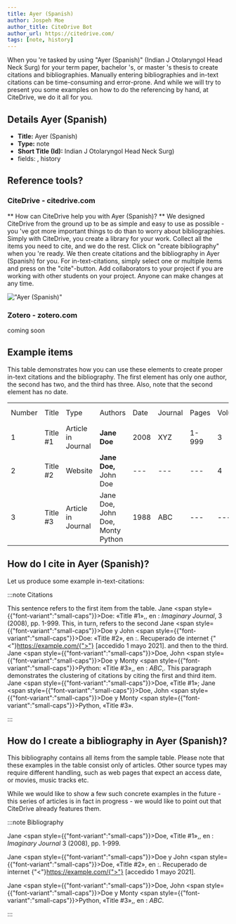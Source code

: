 ```yaml
---
title: Ayer (Spanish)
author: Jospeh Moe
author_title: CiteDrive Bot
author_url: https://citedrive.com/
tags: [note, history]
---
```


When you 're tasked by using "Ayer (Spanish)" (Indian J Otolaryngol Head Neck Surg) for your term paper, bachelor 's, or master 's thesis to create citations and bibliographies.
Manually entering bibliographies and in-text citations can be time-consuming and error-prone. And while we will try to present you some examples on how to do the referencing by hand, at CiteDrive, we do it all for you.

## Details  Ayer (Spanish)
* **Title:** Ayer (Spanish)
* **Type:** note
* **Short Title (Id):** Indian J Otolaryngol Head Neck Surg)
* fields: , history

## Reference tools?
### CiteDrive - citedrive.com
** How can CiteDrive help you with Ayer (Spanish)? **
We designed CiteDrive from the ground up to be as simple and easy to use as possible - you 've got more important things to do than to worry about bibliographies. Simply with CiteDrive, you create a library for your work. Collect all the items you need to cite, and we do the rest. Click on "create bibliography" when you 're ready. We then create citations and the bibliography in Ayer (Spanish) for you. For in-text-citations, simply select one or multiple items and press on the "cite"-button. Add collaborators to your project if you are working with other students on your project. Anyone can make changes at any time.


!["Ayer (Spanish)"](images/ayer-spanish.svg "Choose Ayer (Spanish) in the CiteDrive App")

### Zotero - zotero.com

coming soon

## Example items

This table demonstrates how you can use these elements to create proper in-text citations and the bibliography. The first element has only one author, the second has two, and the third has three. Also, note that the second element has no date.


<table>
  <tr>
   <td>Number
   </td>
   <td>Title
   </td>
   <td>Type
   </td>
   <td>Authors
   </td>
   <td>Date
   </td>
   <td>Journal
   </td>
   <td>Pages
   </td>
   <td>Volume
   </td>
   <td>Issue
   </td>
   <td>Access Date
   </td>
  </tr>
  <tr>
   <td>1
   </td>
   <td>Title #1
   </td>
   <td>Article in Journal
   </td>
   <td><strong>Jane Doe</strong>
   </td>
   <td>2008
   </td>
   <td>XYZ
   </td>
   <td>1-999
   </td>
   <td>3
   </td>
   <td>2
   </td>
   <td>--
   </td>
  </tr>
  <tr>
   <td>
2
   </td>
   <td>Title #2
   </td>
   <td>Website
   </td>
   <td><strong>Jane Doe, </strong>John Doe
   </td>
   <td>---
   </td>
   <td>---
   </td>
   <td>---
   </td>
   <td>4
   </td>
   <td>---
   </td>
   <td>2020-05-01
   </td>
  </tr>
  <tr>
   <td>3
   </td>
   <td>Title #3
   </td>
   <td>Article in Journal
   </td>
   <td>Jane Doe, John Doe, Monty Python
   </td>
   <td>1988
   </td>
   <td>ABC
   </td>
   <td>---
   </td>
   <td>---
   </td>
   <td>16
   </td>
   <td>---
   </td>
  </tr>
</table>



## How do I cite in  Ayer (Spanish)?

Let us produce some example in-text-citations:

:::note Citations


This sentence refers to the first item from the table. Jane <span style={{"font-variant":"small-caps"}}>Doe</span>: «Title #1»,, en : <i>Imaginary Journal</i>, 3 (2008), pp. 1-999. This, in turn, refers to the second Jane <span style={{"font-variant":"small-caps"}}>Doe</span> y John  <span style={{"font-variant":"small-caps"}}>Doe</span>: «Title #2», en :. Recuperado de internet {"<"}https://example.com/{">"} [accedido 1 mayo 2021].
and then to the third.  Jane <span style={{"font-variant":"small-caps"}}>Doe</span>, John <span style={{"font-variant":"small-caps"}}>Doe</span> y Monty <span style={{"font-variant":"small-caps"}}>Python</span>: «Title #3»,, en : <i>ABC</i>,.
This paragraph demonstrates the clustering of citations by citing the first and third item. Jane <span style={{"font-variant":"small-caps"}}>Doe</span>, «Title #1»; Jane <span style={{"font-variant":"small-caps"}}>Doe</span>, John <span style={{"font-variant":"small-caps"}}>Doe</span> y Monty <span style={{"font-variant":"small-caps"}}>Python</span>, «Title #3».

:::

## How do I create a bibliography in Ayer (Spanish)?

This bibliography contains all items from the sample table. Please note that these examples in the table consist only of articles. Other source types may require different handling, such as web pages that expect an access date, or movies, music tracks etc.

While we would like to show a few such concrete examples in the future - this series of articles is in fact in progress - we would like to point out that CiteDrive already features them.

:::note Bibliography

Jane <span style={{"font-variant":"small-caps"}}>Doe</span>, «Title #1»,, en : <i>Imaginary Journal</i> 3 (2008), pp. 1-999.

Jane <span style={{"font-variant":"small-caps"}}>Doe</span> y John  <span style={{"font-variant":"small-caps"}}>Doe</span>, «Title #2», en :. Recuperado de internet {"<"}https://example.com/{">"} [accedido 1 mayo 2021].

Jane <span style={{"font-variant":"small-caps"}}>Doe</span>, John <span style={{"font-variant":"small-caps"}}>Doe</span> y Monty <span style={{"font-variant":"small-caps"}}>Python</span>, «Title #3»,, en : <i>ABC</i>.



:::


        